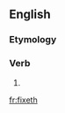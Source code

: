 ==English==

===Etymology===
{{suﬃx|fix|eth}}

===Verb===
{{en-verb form}}

# {{archaic third-person singular of|fix}}

[[fr:fixeth]]